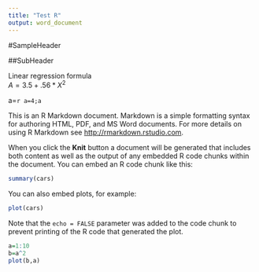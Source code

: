 ```yaml
---
title: "Test R"
output: word_document
---
```


#SampleHeader

##SubHeader

Linear regression formula  
$A = 3.5 + .56 * X^{2}$  

a=`r a=4;a`

This is an R Markdown document. Markdown is a simple formatting syntax for authoring HTML, PDF, and MS Word documents. For more details on using R Markdown see <http://rmarkdown.rstudio.com>.

When you click the **Knit** button a document will be generated that includes both content as well as the output of any embedded R code chunks within the document. You can embed an R code chunk like this:

```r
summary(cars)
```

You can also embed plots, for example:

```r
plot(cars)
```

Note that the `echo = FALSE` parameter was added to the code chunk to prevent printing of the R code that generated the plot.

```r
a=1:10
b=a^2
plot(b,a)
```

